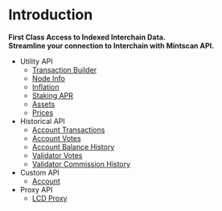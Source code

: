 # Introduction

**First Class Access to Indexed Interchain Data.**<br />
**Streamline your connection to Interchain with Mintscan API.**

- Utility API
  - [Transaction Builder](/mintscan-api/utilities/tx-builder/build)
  - [Node Info](/mintscan-api/utilities/node-info)
  - [Inflation](/mintscan-api/utilities/inflation)
  - [Staking APR](/mintscan-api/utilities/staking-apr)
  - [Assets](/mintscan-api/utilities/assets)
  - [Prices](/mintscan-api/utilities/prices)
- Historical API
  - [Account Transactions](/mintscan-api/historical/account-transactions)
  - [Account Votes](/mintscan-api/historical/account-votes)
  - [Account Balance History](/mintscan-api/historical/account-balances)
  - [Validator Votes](/mintscan-api/historical/validator-votes)
  - [Validator Commission History](/mintscan-api/historical/validator-commissions)
- Custom API
  - [Account](/mintscan-api/custom/account)
- Proxy API
  - [LCD Proxy](/mintscan-api/proxy/lcd)

